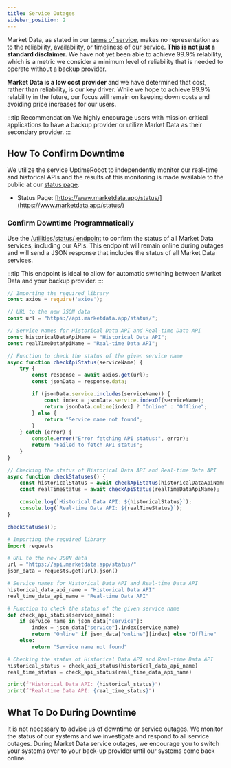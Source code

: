 ```yaml
---
title: Service Outages
sidebar_position: 2
---
```



Market Data, as stated in our [terms of service](https://www.marketdata.app/terms/), makes no representation as to the reliability, availability, or timeliness of our service. **This is not just a standard disclaimer.** We have not yet been able to achieve 99.9% relability, which is a metric we consider a minimum level of reliability that is needed to operate without a backup provider.

**Market Data is a low cost provider** and we have determined that cost, rather than reliability, is our key driver. While we hope to achieve 99.9% relability in the future, our focus will remain on keeping down costs and avoiding price increases for our users.

:::tip Recommendation
We highly encourage users with mission critical applications to have a backup provider or utilize Market Data as their secondary provider. 
:::

## How To Confirm Downtime

We utilize the service UptimeRobot to independently monitor our real-time and historical APIs and the results of this monitoring is made available to the public at our [status page](https://www.marketdata.app/status/).

- Status Page: [https://www.marketdata.app/status/](https://www.marketdata.app/status/)

### Confirm Downtime Programmatically

Use the [/utilities/status/ endpoint](/api/utilities/status) to confirm the status of all Market Data services, including our APIs. This endpoint will remain online during outages and will send a JSON response that includes the status of all Market Data services. 

:::tip
This endpoint is ideal to allow for automatic switching between Market Data and your backup provider.
:::

<Tabs>
<TabItem value="NodeJS" label="NodeJS">

```js title="status.js"
// Importing the required library
const axios = require('axios');

// URL to the new JSON data
const url = "https://api.marketdata.app/status/";

// Service names for Historical Data API and Real-time Data API
const historicalDataApiName = "Historical Data API";
const realTimeDataApiName = "Real-time Data API";

// Function to check the status of the given service name
async function checkApiStatus(serviceName) {
    try {
        const response = await axios.get(url);
        const jsonData = response.data;

        if (jsonData.service.includes(serviceName)) {
            const index = jsonData.service.indexOf(serviceName);
            return jsonData.online[index] ? "Online" : "Offline";
        } else {
            return "Service name not found";
        }
    } catch (error) {
        console.error("Error fetching API status:", error);
        return "Failed to fetch API status";
    }
}

// Checking the status of Historical Data API and Real-time Data API
async function checkStatuses() {
    const historicalStatus = await checkApiStatus(historicalDataApiName);
    const realTimeStatus = await checkApiStatus(realTimeDataApiName);

    console.log(`Historical Data API: ${historicalStatus}`);
    console.log(`Real-time Data API: ${realTimeStatus}`);
}

checkStatuses();
```

</TabItem>
<TabItem value="Python" label="Python">

```python title="status.py"
# Importing the required library
import requests

# URL to the new JSON data
url = "https://api.marketdata.app/status/"
json_data = requests.get(url).json()

# Service names for Historical Data API and Real-time Data API
historical_data_api_name = "Historical Data API"
real_time_data_api_name = "Real-time Data API"

# Function to check the status of the given service name
def check_api_status(service_name):
    if service_name in json_data["service"]:
        index = json_data["service"].index(service_name)
        return "Online" if json_data["online"][index] else "Offline"
    else:
        return "Service name not found"

# Checking the status of Historical Data API and Real-time Data API
historical_status = check_api_status(historical_data_api_name)
real_time_status = check_api_status(real_time_data_api_name)

print(f"Historical Data API: {historical_status}")
print(f"Real-time Data API: {real_time_status}")
```

</TabItem>
</Tabs>

## What To Do During Downtime

It is not necessary to advise us of downtime or service outages. We monitor the status of our systems and we investigate and respond to all service outages. During Market Data service outages, we encourage you to switch your systems over to your back-up provider until our systems come back online.
